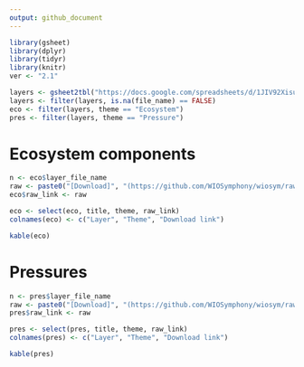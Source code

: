 ```yaml
---
output: github_document
---
```


```r
library(gsheet)
library(dplyr)
library(tidyr)
library(knitr)
ver <- "2.1"
```

```r
layers <- gsheet2tbl("https://docs.google.com/spreadsheets/d/1JIV92XisuBctBoVT53yqj0orPNRVyRQVEDtMq7R0fKw/edit?usp=sharing")
layers <- filter(layers, is.na(file_name) == FALSE)
eco <- filter(layers, theme == "Ecosystem")
pres <- filter(layers, theme == "Pressure")
```

# Ecosystem components
```r
n <- eco$layer_file_name
raw <- paste0("[Download]", "(https://github.com/WIOSymphony/wiosym/raw/main/products/v", ver, "/output_geotiffs/eco/", n, ".tif)")
eco$raw_link <- raw

eco <- select(eco, title, theme, raw_link)
colnames(eco) <- c("Layer", "Theme", "Download link")
```

```r
kable(eco)
```

# Pressures
```r
n <- pres$layer_file_name
raw <- paste0("[Download]", "(https://github.com/WIOSymphony/wiosym/raw/main/products/v", ver, "/output_geotiffs/pres/", n, ".tif)")
pres$raw_link <- raw

pres <- select(pres, title, theme, raw_link)
colnames(pres) <- c("Layer", "Theme", "Download link")
```

```r
kable(pres)
```
